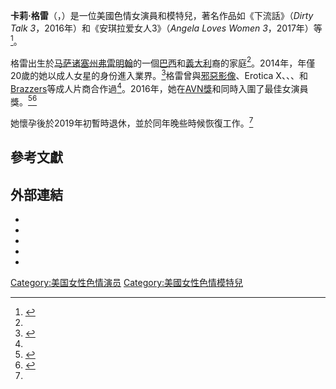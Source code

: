 {{noteTA
|G1=Show
|G2=Movie
}}
{{Adult bio
| name            = 卡莉·格雷<br>{{lang|en|Karlee Grey}}
| gender          = female
| image           = Karlee Grey at the 2017 AVN Awards Nomination Party at Avalon Nightclub in Hollywood (2).jpg
| caption         = 格雷於2017年
| birth_name      = 
| birth           = {{birth date and age|1994|1|25}}
| location        = 美國[[马萨诸塞州|马萨诸塞州]][[弗雷明翰|弗雷明翰]]
| death_date      = 
| death_place     = 
| spouse          = 
| height          = {{height|ft=5|in=6|wiki=yes}}
| weight          = {{convert|61|kg|lb|abbr=on}}
| measurements    = 36E-27-36（E罩杯）
| eye color       = 棕色
| hair color      = 黑色、金色
| ethnicity       = 
| alias           = 
| number of films = 205<ref name="IAFD" />
| homepage        = 
}}
'''卡莉·格雷'''（{{lang-en|Karlee Grey}}，{{bd|1994年|1月25日}}）是一位美國色情女演員和模特兒，著名作品如《下流話》（''Dirty Talk 3''，2016年）和《安琪拉爱女人3》（''Angela Loves Women 3''，2017年）等<ref name="IAFD">{{cite web|url=http://www.iafd.com/person.rme/perfid=karleegrey/gender=female|title=Karlee Grey|work=[[網際網路成人電影資料庫|網際網路成人電影資料庫]]|accessdate=2020-07-06|archive-date=2022-02-25|archive-url=https://web.archive.org/web/20220225221814/https://www.iafd.com/person.rme/perfid=karleegrey/gender=female|dead-url=no}}</ref>。

格雷出生於[[马萨诸塞州|马萨诸塞州]][[弗雷明翰|弗雷明翰]]的一個[[巴西|巴西]]和[[義大利|義大利]]裔的家庭<ref name="IAFD" />。2014年，年僅20歲的她以成人女星的身份進入業界。<ref name="AIPdaily(2014-10-13)">{{cite web|url=https://aipdaily.com/interview-with-karlee-grey/|title=Interview with Karlee Grey|author=Christina|work=AIPdaily|date=2014-10-13|accessdate=2020-07-06|archive-url=https://web.archive.org/web/20191215144849/https://aipdaily.com/interview-with-karlee-grey/|archive-date=2019-12-15|dead-url=yes}}</ref>格雷曾與[[邪惡影像|邪惡影像]]、Erotica X、{{le|Evil Angel|Evil Angel}}、{{le|Elegant Angel|Elegant Angel}}、{{le|Girlfriends Films|Girlfriends Films}}和[[Brazzers|Brazzers]]等成人片商合作過<ref name="IAFD" />。2016年，她在[[AVN獎|AVN獎]]和{{le|XBIZ獎|XBIZ Award}}同時入圍了最佳女演員獎。<ref name="2016AVN">{{cite web|url=http://www.die-screaming.com/2016-avn-award-nominees-54469/|title=Here are the 2016 AVN Award Nominations|author=Dan C.|work=Die-Screaming|date=2015-11-21|accessdate=2020-07-06|archive-url=https://web.archive.org/web/20191227152516/http://www.die-screaming.com/2016-avn-award-nominees-54469/|archive-date=2019-12-27|dead-url=yes}}</ref><ref name="2016XBIZ">{{cite web|url=http://xbizawards.xbiz.com/nominees.php|title=XBIZ Awards 2016 Nominees|work=|accessdate=2020-07-06|archive-url=https://web.archive.org/web/20120131025101/http://xbizawards.xbiz.com/nominees.php|archive-date=2012-01-31|dead-url=yes}}</ref>

她懷孕後於2019年初暫時退休，並於同年晚些時候恢復工作。<ref name="IAFD" />

==參考文獻==
{{Reflist|30em}}

==外部連結==
{{Commons category|Karlee Grey}}
{{portal|色情}}
* {{Instagram|thekarleegrey}}
* {{Twitter|karleegreyxxx}}
* {{IMDb name|7121719|Karlee Grey}}
* {{IAFD name|id=karleegrey}}
* {{afdb name|id=67411}}

{{Authority control}}
{{DEFAULTSORT:Grey, Karlee}}
[[Category:美国女性色情演员|Category:美国女性色情演员]]
[[Category:美國女性色情模特兒|Category:美國女性色情模特兒]]